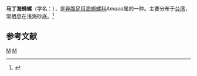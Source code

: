 {{Speciesbox
| taxon = Amaea martini
| binomial_authority = (Wood, 1828)
}}
'''马丁海蛳螺'''（学名：''{{lang|la|Amaea martini}}''），是[[异腹足目|异腹足目]][[海蛳螺科|海蛳螺科]]''Amaea''属的一种。主要分布于[[台湾|台湾]]，常栖息在浅海砂底。<ref>{{cite web|url=http://shell.sinica.edu.tw/chinese/shellbase_detail.php?science_no=3190|title=国际贝库：马丁海蛳螺|publisher=台湾贝类资料库|accessdate=2009-08-11|archive-date=2016-03-04|archive-url=https://web.archive.org/web/20160304113743/http://shell.sinica.edu.tw/chinese/shellbase_detail.php?science_no=3190|dead-url=no}}</ref>

== 参考文献 ==
{{reflist}}

{{taxonbar}}
[[Category:_1828年描述的动物|M]]
[[Category:海蛳螺科|M]]